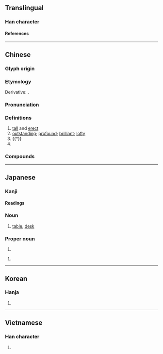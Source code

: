 {{character info/new}}
==Translingual==
{{stroke order|type=bw|strokes=8}}

===Han character===
{{Han char|rn=24|rad=十|as=06|sn=8|four=21406|canj=YAJ|ids=⿱[[卜|⺊]][[早]]}}

====References====
{{Han ref|kx=0156.290|dkj=02741|dj=0356.200|hdz=10061.060|uh=5353}}

----

==Chinese==
{{zh-forms}}

===Glyph origin===
{{Han etym}}

===Etymology===
Derivative: {{och-l|桌|table}}.

===Pronunciation===
{{zh-pron
|m=卓
|c=coek3,zoek3
|h=
|mn=toh/tok
|mn_note=toh - vernacular; tok - literary
|mn-t=doh4
|w=
|mc=y
|oc=y
|ma=
|cat=a,pn
}}

===Definitions===
{{zh-hanzi}}

# [[tall]] and [[erect]]
# [[outstanding]]; [[profound]]; [[brilliant]]; [[lofty]]
# {{†}} {{zh-original|桌|table}}
# {{surname|zh}}

===Compounds===
{{zh-der|卓殊|卓立|卓詭|卓識|匾打側卓|堅苦卓絕|卓異|卓著|卓絕群倫|卓犖不羈|卓犖|卓裁|卓絕|卓特|卓爾出群|卓有成效|卓卓|卓爾不群|卓見|卓鷙|卓爾|卓望|卓卓錚錚|卓躒:zhuóluò|卓越超群|卓然不群|卓然|卓午|卓越|擦卓兒|挺然卓立|畢卓持螯|超卓|艱苦卓絕|遠見卓識|高才卓識|羊卓雍湖|顏苦孔卓|高卓|卓刀泉|卓溪|卓蘭}} 

----

==Japanese==

===Kanji===
{{ja-kanji|grade=c|rs=十06}}

====Readings====
{{ja-readings
|goon=たく
|kanon=たく
|kun=すぐ-れる
|nanori=たかし, たく, すぐる, まさる, あきら, たくじ, とう, まこと
}}

{{ja-kanjitab|たく|yomi=o}}

===Noun===
{{ja-noun|たく}}

# [[table]], [[desk]]

===Proper noun===
{{ja-kanjitab|たか|o1=し|yomi=n}}
{{ja-pos|proper|たかし}}

# {{given name|ja|male|sort=たかし}}

{{ja-pos|proper|すぐる}}

# {{given name|ja|male|sort=すぐる}}

{{cln|ja|words with multiple readings}}

----

==Korean==

===Hanja===
{{ko-hanja|탁}}

# {{rfdef|ko|sort=十06}}

----

==Vietnamese==

===Han character===
{{vi-readings|reading=[[trác]], [[chác]], [[giạt]]|rs=十06}}

# {{rfdef|vi|sort=十06}}